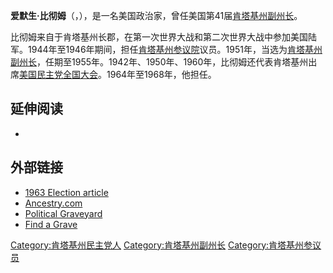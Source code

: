 '''爱默生·比彻姆'''（{{lang|en|'''Emerson "Doc" Beauchamp'''}}，{{bd|1899年|6月14日|1971年|4月15日}}），是一名美国政治家，曾任美国第41届[[肯塔基州副州长|肯塔基州副州长]]。 

比彻姆来自于肯塔基州长郡，在第一次世界大战和第二次世界大战中参加美国陆军。1944年至1946年期间，担任[[肯塔基州参议院|肯塔基州参议院]]议员。1951年，当选为[[肯塔基州副州长|肯塔基州副州长]]，任期至1955年。1942年、1950年、1960年，比彻姆还代表肯塔基州出席[[美国民主党全国大会|美国民主党全国大会]]。1964年至1968年，他担任{{le|肯塔基州财务长|Kentucky State Treasurer}}。

==延伸阅读==
*{{Cite book |title=200 Years of the Kentucky Treasury |url=http://treasury.ky.gov/NR/rdonlyres/33B8669A-F05C-4C5D-B78B-37AC53F39C5C/0/Ky_Treasury_BicentennialHistory17921992.pdf |format=PDF |publisher=Kentucky Treasury Department |year=1992 |accessdate=2009-12-11 |deadurl=yes |archiveurl=https://web.archive.org/web/20101013080413/http://www.treasury.ky.gov/NR/rdonlyres/33B8669A-F05C-4C5D-B78B-37AC53F39C5C/0/Ky_Treasury_BicentennialHistory17921992.pdf |archivedate=2010-10-13 }}

==外部链接==
*[http://news.google.com/newspapers?nid=266&dat=19630522&id=jOkrAAAAIBAJ&sjid=VGcFAAAAIBAJ&pg=1916,2255405 1963 Election article]
*[https://web.archive.org/web/20160304212539/http://archiver.rootsweb.ancestry.com/th/read/BEAUCHAMP/2002-01/1010342962 Ancestry.com]
*[http://politicalgraveyard.com/bio/beaty-bechtold.html#124.67.40 Political Graveyard] {{Wayback|url=http://politicalgraveyard.com/bio/beaty-bechtold.html#124.67.40 |date=20150705070453 }}
*[http://www.findagrave.com/cgi-bin/fg.cgi?page=gr&GSln=Beauchamp&GSfn=Isaac&GSby=1899&GSbyrel=in&GSdy=1971&GSdyrel=in&GSob=n&GRid=59649188&df=all& Find a Grave]
{{S-start}}
{{S-off}}
{{Succession box|title=[[肯塔基州副州长|肯塔基州副州长]]|before=[[劳伦斯·韦瑟比|劳伦斯·韦瑟比]]|after=[[哈利·李·沃特菲尔德|哈利·李·沃特菲尔德]]|years=1951–1955}}
{{Succession box|title={{le|肯塔基州财务长|Kentucky State Treasurer}}|before={{le|塞尔玛·斯托瓦尔|Thelma Stovall}}|after={{le|塞尔玛·斯托瓦尔|Thelma Stovall}}|years=1964–1968}}
{{S-end}}

{{肯塔基州副州长}}
{{DEFAULTSORT:Beauchamp, Emerson}}

[[Category:肯塔基州民主党人|Category:肯塔基州民主党人]]
[[Category:肯塔基州副州长|Category:肯塔基州副州长]]
[[Category:肯塔基州参议员|Category:肯塔基州参议员]]